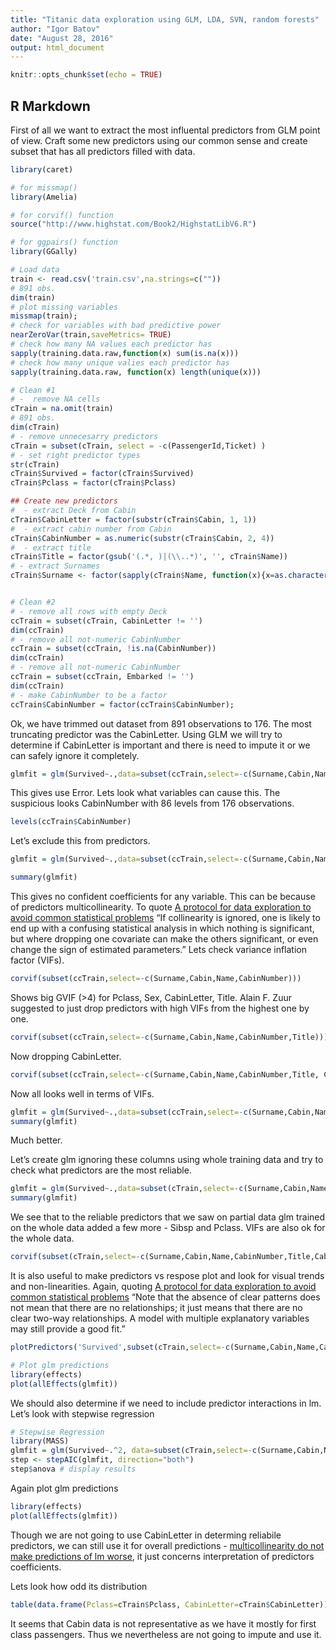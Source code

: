 ```yaml
---
title: "Titanic data exploration using GLM, LDA, SVN, random forests"
author: "Igor Batov"
date: "August 28, 2016"
output: html_document
---
```


```r
knitr::opts_chunk$set(echo = TRUE)
```

## R Markdown
First of all we want to extract the most influental predictors from GLM point of view.
Craft some new predictors using our common sense and create subset that has all predictors filled with data. 

```r

library(caret)

# for missmap()
library(Amelia)

# for corvif() function
source("http://www.highstat.com/Book2/HighstatLibV6.R")

# for ggpairs() function
library(GGally)

# Load data
train <- read.csv('train.csv',na.strings=c(""))
# 891 obs.
dim(train)
# plot missing variables
missmap(train);
# check for variables with bad predictive power
nearZeroVar(train,saveMetrics= TRUE)
# check how many NA values each predictor has
sapply(training.data.raw,function(x) sum(is.na(x)))
# check how many unique valies each predictor has
sapply(training.data.raw, function(x) length(unique(x)))

# Clean #1 
# -  remove NA cells
cTrain = na.omit(train)
# 891 obs.
dim(cTrain)
# - remove unnecesarry predictors
cTrain = subset(cTrain, select = -c(PassengerId,Ticket) )
# - set right predictor types
str(cTrain)
cTrain$Survived = factor(cTrain$Survived)
cTrain$Pclass = factor(cTrain$Pclass)

## Create new predictors
#  - extract Deck from Cabin
cTrain$CabinLetter = factor(substr(cTrain$Cabin, 1, 1))
#  - extract cabin number from Cabin
cTrain$CabinNumber = as.numeric(substr(cTrain$Cabin, 2, 4))
#  - extract title
cTrain$Title = factor(gsub('(.*, )|(\\..*)', '', cTrain$Name))
# - extract Surnames
cTrain$Surname <- factor(sapply(cTrain$Name, function(x){x=as.character(x); strsplit(x, split = '[,.]')[[1]][1];}))


# Clean #2 
# - remove all rows with empty Deck
ccTrain = subset(cTrain, CabinLetter != '')
dim(ccTrain)
# - remove all not-numeric CabinNumber
ccTrain = subset(ccTrain, !is.na(CabinNumber))
dim(ccTrain)
# - remove all not-numeric CabinNumber
ccTrain = subset(ccTrain, Embarked != '')
dim(ccTrain)
# - make CabinNumber to be a factor
ccTrain$CabinNumber = factor(ccTrain$CabinNumber);
```

Ok, we have trimmed out dataset from 891 observations to 176. The most truncating predictor was the CabinLetter. Using GLM we will try to determine if CabinLetter is important and there is need to impute it or we can safely ignore it completely.

```r
glmfit = glm(Survived~.,data=subset(ccTrain,select=-c(Surname,Cabin,Name,CabinNumber)),family=binomial);
```
This gives use Error. Lets look what variables can cause this. The suspicious looks CabinNumber with 86 levels from 176 observations.
```r
levels(ccTrain$CabinNumber)
```
Let's exclude this from predictors.

```r
glmfit = glm(Survived~.,data=subset(ccTrain,select=-c(Surname,Cabin,Name,CabinNumber)),family=binomial);

summary(glmfit)
```
This gives no confident coefficients for any variable. This can be because of predictors multicollinearity. To quote [A protocol for data exploration to avoid common statistical problems](http://onlinelibrary.wiley.com/doi/10.1111/j.2041-210X.2009.00001.x/full) "If collinearity is ignored, one is likely to end up with a confusing statistical analysis in which nothing is significant, but where dropping one covariate can make the others significant, or even change the sign of estimated parameters." Lets check variance inflation factor (VIFs).

```r
corvif(subset(ccTrain,select=-c(Surname,Cabin,Name,CabinNumber)))
```
Shows big GVIF (>4) for Pclass, Sex, CabinLetter, Title. Alain F. Zuur suggested to just drop predictors with high VIFs from the highest one by one.
```r
corvif(subset(ccTrain,select=-c(Surname,Cabin,Name,CabinNumber,Title)))
```
Now dropping CabinLetter.
```r
corvif(subset(ccTrain,select=-c(Surname,Cabin,Name,CabinNumber,Title, CabinLetter)))
```
Now all looks well in terms of VIFs.
```r
glmfit = glm(Survived~.,data=subset(ccTrain,select=-c(Surname,Cabin,Name,CabinNumber,Title,CabinLetter)),family=binomial);
summary(glmfit)
```
Much better.

Let's create glm ignoring these columns using whole training data and try to check what predictors are the most reliable.
```r
glmfit = glm(Survived~.,data=subset(cTrain,select=-c(Surname,Cabin,Name,CabinNumber,Title,CabinLetter)),family=binomial);
summary(glmfit)
```
We see that to the reliable predictors that we saw on partial data glm trained on the whole data added a few more - Sibsp and Pclass.
VIFs are also ok for the whole data.
```r
corvif(subset(cTrain,select=-c(Surname,Cabin,Name,CabinNumber,Title,CabinLetter)))
```

It is also useful to make predictors vs respose plot and look for visual trends and non-linearities. Again, quoting [A protocol for data exploration to avoid common statistical problems](http://onlinelibrary.wiley.com/doi/10.1111/j.2041-210X.2009.00001.x/full) "Note that the absence of clear patterns does not mean that there are no relationships; it just means that there are no clear two-way relationships. A model with multiple explanatory variables may still provide a good fit."
```r
plotPredictors('Survived',subset(cTrain,select=-c(Surname,Cabin,Name,CabinNumber,Title,CabinLetter)))
``` 


```r
# Plot glm predictions
library(effects)
plot(allEffects(glmfit))
```


We should also determine if we need to include predictor interactions in lm. Let's look with stepwise regression

```r
# Stepwise Regression
library(MASS)
glmfit = glm(Survived~.^2, data=subset(cTrain,select=-c(Surname,Cabin,Name,CabinNumber,Title,CabinLetter)), family=binomial);
step <- stepAIC(glmfit, direction="both")
step$anova # display results
```

Again plot glm predictions
```r
library(effects)
plot(allEffects(glmfit))
```

Though we are not going to use CabinLetter in determing reliabile predictors, we can still use it for overall predictions - [multicollinearity do not make predictions of lm worse](http://blog.minitab.com/blog/adventures-in-statistics/what-are-the-effects-of-multicollinearity-and-when-can-i-ignore-them), it just concerns interpretation of predictors coefficients. 

Lets look how odd its distribution
```r
table(data.frame(Pclass=cTrain$Pclass, CabinLetter=cTrain$CabinLetter))

```
It seems that Cabin data is not representative as we have it mostly for first class passengers. Thus we nevertheless are not going to impute and use it.
